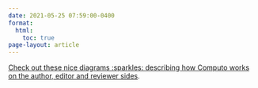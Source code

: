 ```yaml
---
date: 2021-05-25 07:59:00-0400
format:
  html:
    toc: true
page-layout: article
---
```


[Check out these nice diagrams :sparkles: describing how Computo works
on the author, editor and reviewer
sides]({{ site.baseurl }}/blog/2021/submission-process/).
